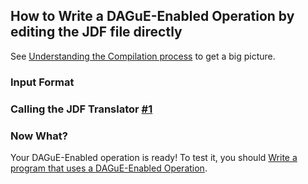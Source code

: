 == How to Write a DAGuE-Enabled Operation by editing the JDF file directly ==

See [[understanding|Understanding the Compilation process]] to get a big picture. 

=== Input Format ===

=== Calling the JDF Translator [[#1]] ===

=== Now What? ===

Your DAGuE-Enabled operation is ready! To test it, you should [[datadistribution|Write a program that uses a DAGuE-Enabled Operation]].

